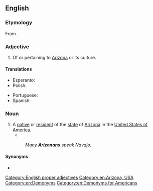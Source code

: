 ==English==

===Etymology===
From {{suffix|en|Arizona|n}}.

===Adjective===
{{en-adj|-}}

# Of or pertaining to [[Arizona]] or its culture.

====Translations====
{{trans-top|of or pertaining to Arizona}}
* Esperanto: {{t|eo|arizona}}
* Polish: {{t+|pl|arizoński|m}}
{{trans-mid}}
* Portuguese: {{t|pt|arizonense}}
* Spanish: {{t|es|arizoniano}}
{{trans-bottom}}

===Noun===
{{en-noun}}

# A [[native]] or [[resident]] of the [[state]] of [[Arizona]] in the [[United States of America]].
#* {{quote-journal|en|date=May 21, 2009|author=Stephen Des Georges|title=Oral history class preserves history, promotes community|work=[[w:Arizona State University|Arizona State University]]|url=http://asunews.asu.edu/node/8453
|passage=There is a great value and even a life lesson in the story of a native '''Arizonan'''.}}
#: ''Many '''Arizonans''' speak Navajo.''

====Synonyms====
* {{l|en|Arizonian}}

[[Category:English proper adjectives]]
[[Category:en:Arizona, USA]]
[[Category:en:Demonyms]]
[[Category:en:Demonyms for Americans]]